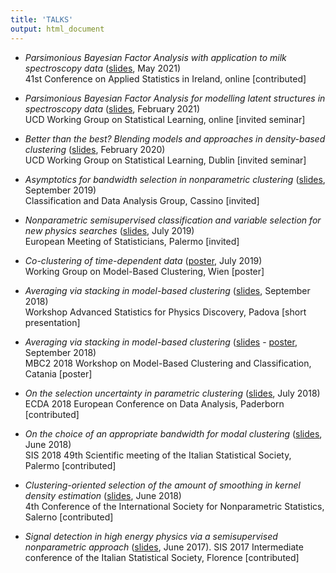 ```yaml
---
title: 'TALKS'
output: html_document
---
```


* *Parsimonious Bayesian Factor Analysis with application to milk spectroscopy data* ([slides](documents/CASI_2021.pdf), May 2021) <br>
41st Conference on Applied Statistics in Ireland, online [contributed]

* *Parsimonious Bayesian Factor Analysis for modelling latent structures in spectroscopy data* ([slides](documents/wg_ucd_2021.pdf), February 2021) <br>
UCD Working Group on Statistical Learning, online [invited seminar]

* *Better than the best? Blending models and approaches in density-based clustering* ([slides](documents/wg_ucd.pdf), February 2020) <br>
UCD Working Group on Statistical Learning, Dublin [invited seminar]

* *Asymptotics for bandwidth selection in nonparametric clustering* ([slides](documents/cladag19.pdf), September 2019) <br> 
Classification and Data Analysis Group, Cassino [invited]

* *Nonparametric semisupervised classification and variable selection for new physics searches* ([slides](documents/ems2019.pdf), July 2019)  <br>
European Meeting of Statisticians, Palermo [invited]

* *Co-clustering of time-dependent data* ([poster](documents/poster_wg19.pdf), July 2019) <br>
Working Group on Model-Based Clustering, Wien [poster]

* *Averaging via stacking in model-based clustering* ([slides](documents/aspd.pdf), September 2018) <br>
Workshop Advanced Statistics for Physics Discovery, Padova [short presentation]

* *Averaging via stacking in model-based clustering* ([slides](documents/template_mbc2.pdf) - [poster](documents/conference_poster_2.pdf), September 2018) <br> 
MBC2 2018 Workshop on Model-Based Clustering and Classification, Catania [poster]

* *On the selection uncertainty in parametric clustering* ([slides](documents/ecda.pdf), July 2018) <br>
ECDA 2018 European Conference on Data Analysis, Paderborn [contributed]

* *On the choice of an appropriate bandwidth for modal clustering* ([slides](documents/sis2018.pdf), June 2018) <br>
SIS 2018 49th Scientific meeting of the Italian Statistical Society, Palermo [contributed]

* *Clustering-oriented selection of the amount of smoothing in kernel density estimation* ([slides](documents/isnps.pdf), June 2018) <br>
4th Conference of the International Society for Nonparametric Statistics, Salerno [contributed]

* *Signal detection in high energy physics via a semisupervised nonparametric approach* ([slides](documents/slide_sis2017b.pdf), June 2017). 
SIS 2017 Intermediate conference of the Italian Statistical Society, Florence [contributed]



